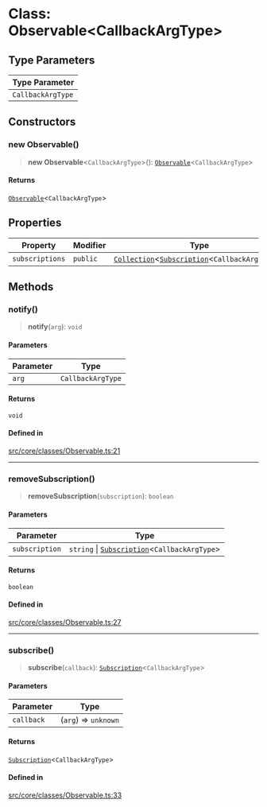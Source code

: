 # Class: Observable\<CallbackArgType\>

## Type Parameters

| Type Parameter |
| ------ |
| `CallbackArgType` |

## Constructors

### new Observable()

> **new Observable**\<`CallbackArgType`\>(): [`Observable`](Observable.mdx)\<`CallbackArgType`\>

#### Returns

[`Observable`](Observable.mdx)\<`CallbackArgType`\>

## Properties

| Property | Modifier | Type | Defined in |
| ------ | ------ | ------ | ------ |
| `subscriptions` | `public` | [`Collection`](Collection.mdx)\<[`Subscription`](Subscription.mdx)\<`CallbackArgType`\>\> | [src/core/classes/Observable.ts:19](https://github.com/devdimer/cordium.js/blob/06472310c5bbe29a93ef738128bd60352268a62b/src/core/classes/Observable.ts#L19) |

## Methods

### notify()

> **notify**(`arg`): `void`

#### Parameters

| Parameter | Type |
| ------ | ------ |
| `arg` | `CallbackArgType` |

#### Returns

`void`

#### Defined in

[src/core/classes/Observable.ts:21](https://github.com/devdimer/cordium.js/blob/06472310c5bbe29a93ef738128bd60352268a62b/src/core/classes/Observable.ts#L21)

***

### removeSubscription()

> **removeSubscription**(`subscription`): `boolean`

#### Parameters

| Parameter | Type |
| ------ | ------ |
| `subscription` | `string` \| [`Subscription`](Subscription.mdx)\<`CallbackArgType`\> |

#### Returns

`boolean`

#### Defined in

[src/core/classes/Observable.ts:27](https://github.com/devdimer/cordium.js/blob/06472310c5bbe29a93ef738128bd60352268a62b/src/core/classes/Observable.ts#L27)

***

### subscribe()

> **subscribe**(`callback`): [`Subscription`](Subscription.mdx)\<`CallbackArgType`\>

#### Parameters

| Parameter | Type |
| ------ | ------ |
| `callback` | (`arg`) => `unknown` |

#### Returns

[`Subscription`](Subscription.mdx)\<`CallbackArgType`\>

#### Defined in

[src/core/classes/Observable.ts:33](https://github.com/devdimer/cordium.js/blob/06472310c5bbe29a93ef738128bd60352268a62b/src/core/classes/Observable.ts#L33)
